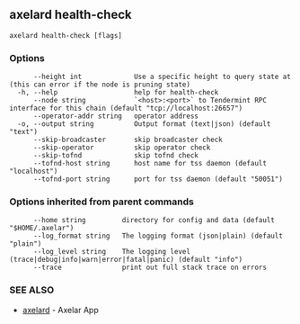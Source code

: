 ## axelard health-check

```
axelard health-check [flags]
```

### Options

```
      --height int             Use a specific height to query state at (this can error if the node is pruning state)
  -h, --help                   help for health-check
      --node string            `<host>:<port>` to Tendermint RPC interface for this chain (default "tcp://localhost:26657")
      --operator-addr string   operator address
  -o, --output string          Output format (text|json) (default "text")
      --skip-broadcaster       skip broadcaster check
      --skip-operator          skip operator check
      --skip-tofnd             skip tofnd check
      --tofnd-host string      host name for tss daemon (default "localhost")
      --tofnd-port string      port for tss daemon (default "50051")
```

### Options inherited from parent commands

```
      --home string         directory for config and data (default "$HOME/.axelar")
      --log_format string   The logging format (json|plain) (default "plain")
      --log_level string    The logging level (trace|debug|info|warn|error|fatal|panic) (default "info")
      --trace               print out full stack trace on errors
```

### SEE ALSO

- [axelard](/cli-docs/v0_32_0/axelard) - Axelar App
